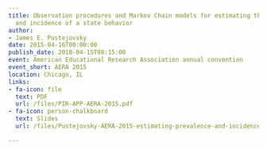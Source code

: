 ```yaml
---
title: Observation procedures and Markov Chain models for estimating the prevalence
  and incidence of a state behavior
author:
- James E. Pustejovsky
date: 2015-04-16T00:00:00
publish_date: 2018-04-15T08:15:00
event: American Educational Research Association annual convention
event_short: AERA 2015
location: Chicago, IL
links:
- fa-icon: file
  text: PDF
  url: /files/PIR-APP-AERA-2015.pdf
- fa-icon: person-chalkboard
  text: Slides
  url: /files/Pustejovsky-AERA-2015-estimating-prevalence-and-incidence.pdf

---
```




